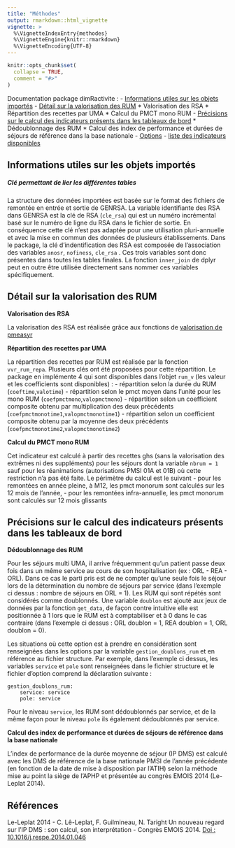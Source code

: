 ```yaml
---
title: "Méthodes"
output: rmarkdown::html_vignette
vignette: >
  %\VignetteIndexEntry{methodes}
  %\VignetteEngine{knitr::rmarkdown}
  %\VignetteEncoding{UTF-8}
---
```


```r
knitr::opts_chunk$set(
  collapse = TRUE,
  comment = "#>"
)
```

Documentation package dimRactivite :
- [Informations utiles sur les objets importés](#informations-utiles-sur-les-objets-importés)
- [Détail sur la valorisation des RUM](#détail-sur-la-valorisation-des-RUM)
  * Valorisation des RSA
  * Répartition des recettes par UMA
  * Calcul du PMCT mono RUM
- [Précisions sur le calcul des indicateurs présents dans les tableaux de bord](#précisions-sur-le-calcul-des-indicateurs-présents-dans-les-tableaux-de-bord)
  * Dédoublonnage des RUM
  * Calcul des index de performance et durées de séjours de référence dans la base nationale
- [Options](Options)
- [liste des indicateurs disponibles](Liste-des-indicateurs-disponibles)

Informations utiles sur les objets importés
-------------------------------------------

##### Clé permettant de lier les différentes tables
La structure des données importées est basée sur le format des fichiers de remontée en entrée et sortie de GENRSA. La variable identifiante des RSA dans GENRSA est la clé de RSA (```cle_rsa```) qui est un numéro incrémental basé sur le numéro de ligne du RSA dans le fichier de sortie. En conséquence cette clé n'est pas adaptée pour une utilisation pluri-annuelle et avec la mise en commun des données de plusieurs établissements. Dans le package, la clé d'indentification des RSA est composée de l'association des variables ```anosr```, ```nofiness```, ```cle_rsa``` . Ces trois variables sont donc présentes dans toutes les tables finales. La fonction ```inner_join``` de dplyr peut en outre être utilisée directement sans nommer ces variables spécifiquement.

Détail sur la valorisation des RUM
-------------------------------------------

__Valorisation des RSA__

La valorisation des RSA est réalisée grâce aux fonctions de [valorisation de pmeasyr](https://guillaumepressiat.github.io/pmeasyr/vvr-valoriser-les-rsa.html)

__Répartition des recettes par UMA__

La répartition des recettes par RUM est réalisée par la fonction ```vvr_rum_repa```. Plusieurs clés ont été proposées pour cette répartition. Le package en implémente 4 qui sont disponibles dans l'objet ```rum_v``` (les valeur et les coefficients sont disponibles) : 
- répartition selon la durée du RUM (```coeftime```,```valotime```)
- répartition selon le pmct moyen dans l'unité pour les mono RUM  (```coefpmctmono```,```valopmctmono```)
- répartition selon un coefficient composite obtenu par multiplication des deux précédents (```coefpmctmonotime1```,```valopmctmonotime1```)
- répartition selon un coefficient composite obtenu par la moyenne des deux précédents (```coefpmctmonotime2```,```valopmctmonotime2```)

__Calcul du PMCT mono RUM__

Cet indicateur est calculé à partir des recettes ghs (sans la valorisation des extrêmes ni des suppléments) pour les séjours dont la variable ```nbrum = 1``` sauf pour les réanimations (autorisations PMSI 01A et 01B) où cette restriction n'a pas été faite.
Le périmètre du calcul est le suivant
- pour les remontées en année pleine, à M12, les pmct monorum sont calculés sur les 12 mois de l'année,
- pour les remontées infra-annuelle, les pmct monorum sont calculés sur 12 mois glissants

Précisions sur le calcul des indicateurs présents dans les tableaux de bord
--------------------------------------------------------------------------

__Dédoublonnage des RUM__ 

Pour les séjours multi UMA, il arrive fréquemment qu'un patient passe deux fois dans un même service au cours de son hospitalisation (ex : ORL - REA - ORL). Dans ce cas le parti pris est de ne compter qu'une seule fois le séjour lors de la détermination du nombre de séjours par service (dans l'exemple ci dessus : nombre de séjours en ORL = 1). Les RUM qui sont répétés sont considérés comme doublonnés. Une variable ```doublon``` est ajouté aux jeux de données par la fonction ```get_data```, de façon contre intuitive elle est positionnée à 1 lors que le RUM est à comptabiliser et à 0 dans le cas contraire (dans l'exemple ci dessus : ORL doublon = 1, REA doublon = 1, ORL doublon = 0).

Les situations où cette option est à prendre en considération sont renseignées dans les options par la variable ```gestion_doublons_rum``` et en référence au fichier structure. Par exemple, dans l'exemple ci dessus, les variables ```service``` et ```pole``` sont renseignées dans le fichier structure et le fichier d'option comprend la déclaration suivante :
```
gestion_doublons_rum:
    service: service
    pole: service

```
Pour le niveau ```service```, les RUM sont dédoublonnés par service, et de la même façon pour le niveau ```pole``` ils également dédoublonnés par service.


__Calcul des index de performance et durées de séjours de référence dans la base nationale__

L'index de performance de la durée moyenne de séjour (IP DMS) est calculé avec les DMS de référence de la base nationale PMSI de l'année précédente (en fonction de la date de mise à disposition par l'ATIH) selon la méthode mise au point la siège de l'APHP et présentée au congrès EMOIS 2014 (Le-Leplat 2014).



Références
-------------
Le-Leplat 2014 - C. Lê-Leplat, F. Guilmineau, N. Taright Un nouveau regard sur l’IP DMS : son calcul, son interprétation - Congrès EMOIS 2014. [Doi : 10.1016/j.respe.2014.01.046](https://www.em-consulte.com/article/878209/article/un-nouveau-regard-sur-l-ip-dms%C2%A0-son-calcul-son-int)